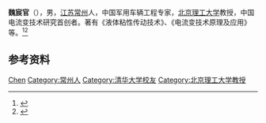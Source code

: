 '''魏宸官'''（{{bd|1933年|}}），男，[[江苏|江苏]][[常州|常州]]人，中国军用车辆工程专家，[[北京理工大学|北京理工大学]]教授，中国电流变技术研究首创者。著有《液体粘性传动技术》、《电流变技术原理及应用》等。<ref>{{Cite book|title=二十世纪中国名人辞典|author=蔡开松, 于信凤主编; 曾卓明, 周溯源, 赵书刚副主编|publisher=辽宁人民出版社|year=1991|isbn=|location=沈阳|pages=}}</ref><ref>{{Cite web|title=魏宸官|url=http://renshichu.bit.edu.cn/gbszdw/gbjcrc/144744.htm|accessdate=2020-09-20|work=北京理工大学党委教师工作部\人力资源部}}</ref>

== 参考资料 ==
{{reflist}}

{{中国人物小作品}}

{{Authority control}}
{{DEFAULTSORT:Wei魏}}
[[Category:魏姓|Chen]]
[[Category:常州人|Category:常州人]]
[[Category:清华大学校友|Category:清华大学校友]]
[[Category:北京理工大学教授|Category:北京理工大学教授]]